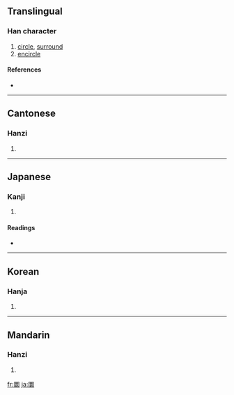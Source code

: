 ==Translingual==

===Han character===
{{Han char|rn=31|rad=囗|as=13|sn=16|four=6073<sub>2</sub>|canj=田田中女 (WWLV)}}

# [[circle]], [[surround]]
# [[encircle]]

====References====
* {{Han ref|kx=0221.120|dkj=04851|dj=0453.120|hdz=10726.160|uh=571C|ud=22300|bh=E947|bd=59719}}

----

==Cantonese==

===Hanzi===
{{yue-hanzi|jyut=|y=waan4, yun4}}

# {{defn|Cantonese}}

----

==Japanese==

===Kanji===
{{ja-kanji|grade=|rs=囗13}}

# {{defn|Japanese}}

====Readings====
* {{ja-readings|on=[[かん]] (kan), [[えん]] (en)|kun=[[めぐる]] (meguru), [[まるい]] (marui)}}

----

==Korean==

===Hanja===
{{ko-hanja|hangeul=[[원]], [[환]]|rv=won, hwan|mr=wŏn, hwan}}

# {{defn|Korean}}

----

==Mandarin==

===Hanzi===
{{cmn-hanzi|pin=[[yuán]] ([[yuan2]])|wg=yüan<sup>2</sup>}}

# {{defn|Mandarin}}

[[fr:圜]]
[[ja:圜]]